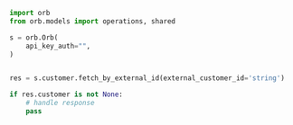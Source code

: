 ```python FetchByExternalId.py
import orb
from orb.models import operations, shared

s = orb.Orb(
    api_key_auth="",
)


res = s.customer.fetch_by_external_id(external_customer_id='string')

if res.customer is not None:
    # handle response
    pass
```
